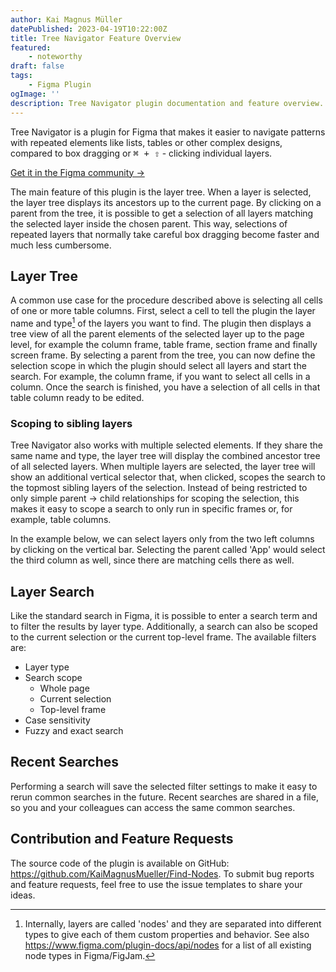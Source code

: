 ```yaml
---
author: Kai Magnus Müller
datePublished: 2023-04-19T10:22:00Z
title: Tree Navigator Feature Overview
featured:
    - noteworthy
draft: false
tags:
    - Figma Plugin
ogImage: ''
description: Tree Navigator plugin documentation and feature overview. Save time and clicks by selecting repeated elements quicker.
---
```



Tree Navigator is a plugin for Figma that makes it easier to navigate patterns with repeated elements like lists, tables or other complex designs, compared to box dragging or <kbd>⌘ + ⇧</kbd> - clicking individual layers.

[Get it in the Figma community &rarr;](https://www.figma.com/community/plugin/1229905434435887252)

The main feature of this plugin is the layer tree. When a layer is selected, the layer tree displays its ancestors up to the current page. By clicking on a parent from the tree, it is possible to get a selection of all layers matching the selected layer inside the chosen parent. This way, selections of repeated layers that normally take careful box dragging become faster and much less cumbersome.

<Figure
    alt="With the layer tree visualization, selecting similar layers in specific columns or screens becomes fast and easy."
    src="/video/tree-navigator/110423_intro_video.mp4"
    type="video"
    aspectRatio="16/10"
    fullWidth></Figure>

## Layer Tree

A common use case for the procedure described above is selecting all cells of one or more table columns. First, select a cell to tell the plugin the layer name and type[^1] of the layers you want to find. The plugin then displays a tree view of all the parent elements of the selected layer up to the page level, for example the column frame, table frame, section frame and finally screen frame. By selecting a parent from the tree, you can now define the selection scope in which the plugin should select all layers and start the search. For example, the column frame, if you want to select all cells in a column. Once the search is finished, you have a selection of all cells in that table column ready to be edited.

<Figure
    alt="Screenshot of the Tree Navigator plugin showing all common ancestors of two selected table cells in Figma."
    src="https://res.cloudinary.com/dm3a0qioc/image/upload/v1681576736/layer_tree_app_screen_gpenbh.jpg"
    width="1920"
    height="1080"></Figure>

### Scoping to sibling layers

Tree Navigator also works with multiple selected elements. If they share the same name and type, the layer tree will display the combined ancestor tree of all selected layers. When multiple layers are selected, the layer tree will show an additional vertical selector that, when clicked, scopes the search to the topmost sibling layers of the selection. Instead of being restricted to only simple parent → child relationships for scoping the selection, this makes it easy to scope a search to only run in specific frames or, for example, table columns.

In the example below, we can select layers only from the two left columns by clicking on the vertical bar. Selecting the parent called 'App' would select the third column as well, since there are matching cells there as well.

<Figure
    alt="It is easy to select layers only in specific frames."
    src="/video/tree-navigator/110423_sibling_select_demo.mp4"
    type="video"
    aspectRatio="16/10"></Figure>

## Layer Search

Like the standard search in Figma, it is possible to enter a search term and to filter the results by layer type. Additionally, a search can also be scoped to the current selection or the current top-level frame. The available filters are:

- Layer type
- Search scope
    - Whole page
    - Current selection
    - Top-level frame
- Case sensitivity
- Fuzzy and exact search

## Recent Searches

Performing a search will save the selected filter settings to make it easy to rerun common searches in the future. Recent searches are shared in a file, so you and your colleagues can access the same common searches.

<Figure
    alt="Collage of screenshots highlighting recent searches and an open flyout, showing the search scope options."
    src="https://res.cloudinary.com/dm3a0qioc/image/upload/v1681250483/search_scoping_kdbhwa.jpg"
    captionHidden="true"
    width="1920"
    height="1080"></Figure>

## Contribution and Feature Requests

The source code of the plugin is available on GitHub: https://github.com/KaiMagnusMueller/Find-Nodes. To submit bug reports and feature requests, feel free to use the issue templates to share your ideas.

[^1]: Internally, layers are called 'nodes' and they are separated into different types to give each of them custom properties and behavior. See also https://www.figma.com/plugin-docs/api/nodes for a list of all existing node types in Figma/FigJam.
